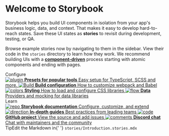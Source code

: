 
<Meta title="Example/Introduction"/>

<style>
    {`
    .subheading {
      --mediumdark: '#999999';
      font-weight: 900;
      font-size: 13px;
      color: #999;
      letter-spacing: 6px;
      line-height: 24px;
      text-transform: uppercase;
      margin-bottom: 12px;
      margin-top: 40px;
    }

        .link-list {
          display: grid;
          grid-template-columns: 1fr;
          grid-template-rows: 1fr 1fr;
          row-gap: 10px;
        }

        @media (min-width: 620px) {
          .link-list {
            row-gap: 20px;
            column-gap: 20px;
            grid-template-columns: 1fr 1fr;
          }
        }

        @media all and (-ms-high-contrast:none) {
        .link-list {
            display: -ms-grid;
            -ms-grid-columns: 1fr 1fr;
            -ms-grid-rows: 1fr 1fr;
          }
        }

        .link-item {
          display: block;
          padding: 20px 30px 20px 15px;
          border: 1px solid #00000010;
          border-radius: 5px;
          transition: background 150ms ease-out, border 150ms ease-out, transform 150ms ease-out;
          color: #333333;
          display: flex;
          align-items: flex-start;
        }

        .link-item:hover {
          border-color: #1EA7FD50;
          transform: translate3d(0, -3px, 0);
          box-shadow: rgba(0, 0, 0, 0.08) 0 3px 10px 0;
        }

        .link-item:active {
          border-color: #1EA7FD;
          transform: translate3d(0, 0, 0);
        }

        .link-item strong {
          font-weight: 700;
          display: block;
          margin-bottom: 2px;
        }

        .link-item img {
          height: 40px;
          width: 40px;
          margin-right: 15px;
          flex: none;
        }

        .link-item span {
          font-size: 14px;
          line-height: 20px;
        }

        .tip {
          display: inline-block;
          border-radius: 1em;
          font-size: 11px;
          line-height: 12px;
          font-weight: 700;
          background: #E7FDD8;
          color: #66BF3C;
          padding: 4px 12px;
          margin-right: 10px;
          vertical-align: top;
        }

        .tip-wrapper {
          font-size: 13px;
          line-height: 20px;
          margin-top: 40px;
          margin-bottom: 40px;
        }

        .tip-wrapper code {
          font-size: 12px;
          display: inline-block;
        }
`}
</style>

# Welcome to Storybook

Storybook helps you build UI components in isolation from your app's business logic, data, and context.
That makes it easy to develop hard-to-reach states. Save these UI states as **stories** to revisit during development, testing, or QA.

Browse example stories now by navigating to them in the sidebar.
View their code in the `stories` directory to learn how they work.
We recommend building UIs with a [**component-driven**](https://componentdriven.org) process starting with atomic components and ending with pages.

<div className="subheading">Configure</div>

<div className="link-list">
    <a
        className="link-item"
        href="https://storybook.js.org/docs/react/addons/addon-types"
        target="_blank"
    >
        <img src={Plugin} alt="plugin"/>
        <span>
      <strong>Presets for popular tools</strong>
      Easy setup for TypeScript, SCSS and more.
    </span>
    </a>
    <a
        className="link-item"
        href="https://storybook.js.org/docs/react/configure/webpack"
        target="_blank"
    >
        <img src={StackAlt} alt="Build"/>
        <span>
      <strong>Build configuration</strong>
      How to customize webpack and Babel
    </span>
    </a>
    <a
        className="link-item"
        href="https://storybook.js.org/docs/react/configure/styling-and-css"
        target="_blank"
    >
        <img src={Colors} alt="colors"/>
        <span>
      <strong>Styling</strong>
      How to load and configure CSS libraries
    </span>
    </a>
    <a
        className="link-item"
        href="https://storybook.js.org/docs/react/get-started/setup#configure-storybook-for-your-stack"
        target="_blank"
    >
        <img src={Flow} alt="flow"/>
        <span>
      <strong>Data</strong>
      Providers and mocking for data libraries
    </span>
    </a>
</div>

<div className="subheading">Learn</div>

<div className="link-list">
    <a className="link-item" href="https://storybook.js.org/docs" target="_blank">
        <img src={Repo} alt="repo"/>
        <span>
      <strong>Storybook documentation</strong>
      Configure, customize, and extend
    </span>
    </a>
    <a className="link-item" href="https://storybook.js.org/tutorials/" target="_blank">
        <img src={Direction} alt="direction"/>
        <span>
      <strong>In-depth guides</strong>
      Best practices from leading teams
    </span>
    </a>
    <a className="link-item" href="https://github.com/storybookjs/storybook" target="_blank">
        <img src={Code} alt="code"/>
        <span>
      <strong>GitHub project</strong>
      View the source and add issues
    </span>
    </a>
    <a className="link-item" href="https://discord.gg/storybook" target="_blank">
        <img src={Comments} alt="comments"/>
        <span>
      <strong>Discord chat</strong>
      Chat with maintainers and the community
    </span>
    </a>
</div>

<div className="tip-wrapper">
    <span className="tip">Tip</span>Edit the Markdown in{' '}
    <code>stories/Introduction.stories.mdx</code>
</div>

